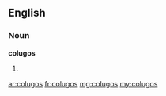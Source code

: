==English==

===Noun===
'''colugos'''

# {{plural of|colugo}}

[[ar:colugos]]
[[fr:colugos]]
[[mg:colugos]]
[[my:colugos]]